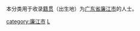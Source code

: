 {{Catnav|頁面分類|各種主題的頁面分類|依中国各省来作的分类|各地中国人|广东人|湛江人}}
{{Catnav|頁面分類|人物|各國人物|中国人|各地中国人|广东人|湛江人}}

本分类用于收录[[籍贯|籍贯]]（出生地）为[[广东省|广东省]][[廉江市|廉江市]]的人士。

[[category:廉江市|category:廉江市]]
[[category:湛江人|L]]